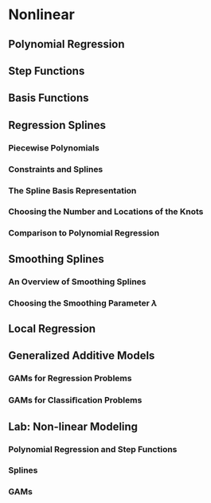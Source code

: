 # Nonlinear

## Polynomial Regression

## Step Functions

## Basis Functions

## Regression Splines
### Piecewise Polynomials
### Constraints and Splines
### The Spline Basis Representation
### Choosing the Number and Locations of the Knots
### Comparison to Polynomial Regression


## Smoothing Splines
### An Overview of Smoothing Splines 
### Choosing the Smoothing Parameter $\lambda$ 


## Local Regression

## Generalized Additive Models
### GAMs for Regression Problems
### GAMs for Classiﬁcation Problems

## Lab: Non-linear Modeling
### Polynomial Regression and Step Functions
### Splines
### GAMs




